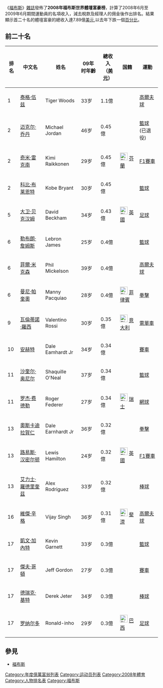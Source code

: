 {{Unreferenced|time=2020-10-27T00:34:13+00:00}}
《[[福布斯|福布斯]]》[[雜誌|雜誌]]發佈了'''2008年福布斯世界體壇富豪榜'''，計算了2008年6月至2009年6月期間運動員的名項收入，減去稅款及經理人的佣金後作出排名。結果顯示首二十名的體壇富豪的總收入達7.89億[[美元|美元]],以去年下跌一個[[百分比|百分比]]。

== 前二十名 ==
{| class="wikitable sortable"
!排名!!class="unsortable"|中文名!!姓名!!09年时年齡!!總收入<br />（[[美元|美元]]）!!国籍!!運動
|-
|1||[[泰格·伍兹|泰格·伍兹]]||Tiger Woods||33岁||1.1億||{{USA}}||[[高爾夫球|高爾夫球]]
|-
|2||[[迈克尔·乔丹|迈克尔·乔丹]]||Michael Jordan||46岁||0.45億||{{USA}}||[[籃球|籃球]](已退役)
|-
|2||[[奇米·雷克南|奇米·雷克南]]||Kimi Raikkonen||29岁||0.45億||[[File:Flag_of_Finland.svg|25px]] [[芬蘭|芬蘭]]||[[F1賽車|F1賽車]]
|-
|2||[[科比·布莱恩特|科比·布莱恩特]]||Kobe Bryant||30岁||0.45億||{{USA}}||[[籃球|籃球]]
|-
|5||[[大卫·贝克汉姆|大卫·贝克汉姆]]||David Beckham||34岁||0.43億||[[File:Flag_of_England.svg|25px]] [[英國|英國]]||[[足球|足球]]
|-
|6||[[勒布朗·詹姆斯|勒布朗·詹姆斯]]||Lebron James||25岁||0.4億||{{USA}}||[[籃球|籃球]]
|-
|6||[[菲爾·米克森|菲爾·米克森]]||Phil Mickelson||39岁||0.4億||{{USA}}||[[高爾夫球|高爾夫球]]
|-
|6||[[曼尼·帕奎奧|曼尼·帕奎奧]]||Manny Pacquiao||28岁||0.4億||[[File:Flag_of_Philippines.svg|25px]] [[菲律賓|菲律賓]]||[[拳擊|拳擊]]
|-
|9||[[瓦倫蒂諾·羅西|瓦倫蒂諾·羅西]]||Valentino Rossi||30岁||0.35億||[[File:Flag_of_Italy.svg|25px]] [[意大利|意大利]]||[[電單車|電單車]]
|-
|10||[[安赫特|安赫特]]||Dale Eamhardt Jr||34岁||0.34億||{{USA}}||[[賽車|賽車]]
|-
|11||[[沙奎尔·奥尼尔|沙奎尔·奥尼尔]]||Shaquille O'Neal||37岁||0.34億||{{USA}}||[[籃球|籃球]]
|-
|11||[[罗杰·费德勒|罗杰·费德勒]]||Roger Federer||27岁||0.34億||[[File:Flag_of_Switzerland.svg|25px]] [[瑞士|瑞士]]||[[網球|網球]]
|-
|13||[[奧斯卡迪拉賀仁|奧斯卡迪拉賀仁]]||Dale Earnhardt Jr||36岁||0.32億||{{USA}}||[[拳擊|拳擊]]
|-
|13||[[路易斯·汉密尔顿|路易斯·汉密尔顿]]||Lewis Hamilton||24岁||0.32億||[[File:Flag_of_England.svg|25px]] [[英國|英國]]||[[F1賽車|F1賽車]]
|-
|13||[[艾力士·羅德里奎茲|艾力士·羅德里奎茲]]||Alex Rodriguez||33岁||0.32億||{{USA}}||[[棒球|棒球]]
|-
|16||[[維傑·辛格|維傑·辛格]]||Vijay Singh||36岁||0.31億||[[File:Flag_of_Fiji.svg|25px]] [[斐濟|斐濟]]||[[高爾夫球|高爾夫球]]
|-
|17||[[凱文·加內特|凱文·加內特]]||Kevin Garnett||33岁||0.3億||{{USA}}||[[籃球|籃球]]
|-
|17||[[傑夫·哥頓|傑夫·哥頓]]||Jeff Gordon||27岁||0.3億||{{USA}}||[[賽車|賽車]]
|-
|17||[[德瑞克·基特|德瑞克·基特]]||Derek Jeter||34岁||0.3億||{{USA}}||[[棒球|棒球]]
|-
|17||[[罗纳尔多|罗纳尔多]]||Ronald-inho||29岁||0.3億||[[File:Flag_of_Brazil.svg|25px]] [[巴西|巴西]]||[[足球|足球]]
|}

== 參見 ==
*[[福布斯|福布斯]]

[[Category:年度億萬富翁列表|Category:年度億萬富翁列表]]
[[Category:运动员列表|Category:运动员列表]]
[[Category:2008年體育|Category:2008年體育]]
[[Category:人物排名表|Category:人物排名表]]
[[Category:福布斯|Category:福布斯]]